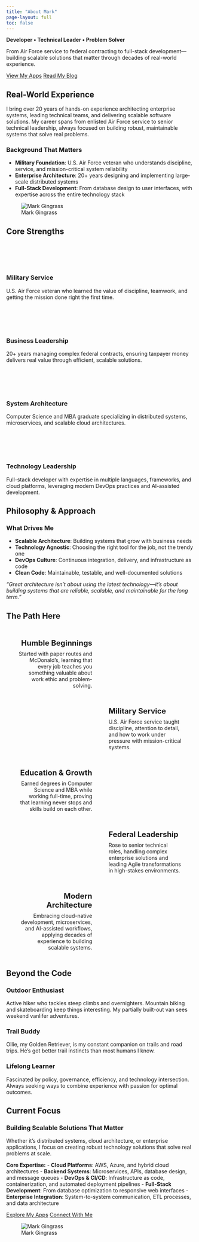 ```yaml
---
title: "About Mark"
page-layout: full
toc: false
---
```


::: {.hero}
::: {.hero-content}
**Developer • Technical Leader • Problem Solver**

From Air Force service to federal contracting to full-stack development—building scalable solutions that matter through decades of real-world experience.

[View My Apps](/apps/){.btn .btn-primary} [Read My Blog](/posts.html){.btn .btn-secondary}
:::
:::

::: {.container}
<div class="row mt-12">
<div class="col-md-6">

## Real-World Experience

I bring over 20 years of hands-on experience architecting enterprise systems, leading technical teams, and delivering scalable software solutions. My career spans from enlisted Air Force service to senior technical leadership, always focused on building robust, maintainable systems that solve real problems.

### Background That Matters
- **Military Foundation**: U.S. Air Force veteran who understands discipline, service, and mission-critical system reliability
- **Enterprise Architecture**: 20+ years designing and implementing large-scale distributed systems
- **Full-Stack Development**: From database design to user interfaces, with expertise across the entire technology stack

</div>
<div class="col-md-6">

![Mark Gingrass](images/mark_gingrass_pink_shirt.png){.img-fluid .rounded-xl .shadow-lg}

</div>
</div>

## Core Strengths

::: {.app-showcase}
::: {.app-card}
<div class="experience-icon">
<i class="bi bi-shield-fill-check"></i>
</div>

### Military Service
U.S. Air Force veteran who learned the value of discipline, teamwork, and getting the mission done right the first time.
:::

::: {.app-card}
<div class="experience-icon">
<i class="bi bi-graph-up"></i>
</div>

### Business Leadership
20+ years managing complex federal contracts, ensuring taxpayer money delivers real value through efficient, scalable solutions.
:::

::: {.app-card}
<div class="experience-icon">
<i class="bi bi-lightbulb"></i>
</div>

### System Architecture
Computer Science and MBA graduate specializing in distributed systems, microservices, and scalable cloud architectures.
:::

::: {.app-card}
<div class="experience-icon">
<i class="bi bi-people"></i>
</div>

### Technology Leadership
Full-stack developer with expertise in multiple languages, frameworks, and cloud platforms, leveraging modern DevOps practices and AI-assisted development.
:::
:::

## Philosophy & Approach

<div class="row mt-12">
<div class="col-md-6">

### What Drives Me
- **Scalable Architecture**: Building systems that grow with business needs
- **Technology Agnostic**: Choosing the right tool for the job, not the trendy one
- **DevOps Culture**: Continuous integration, delivery, and infrastructure as code
- **Clean Code**: Maintainable, testable, and well-documented solutions

</div>
<div class="col-md-6">

::: {.card}
*"Great architecture isn't about using the latest technology—it's about building systems that are reliable, scalable, and maintainable for the long term."*
:::

</div>
</div>

## The Path Here

<div class="timeline">
<div class="timeline-item">
<div class="timeline-marker"></div>
<div class="timeline-content">

### **Humble Beginnings**
Started with paper routes and McDonald's, learning that every job teaches you something valuable about work ethic and problem-solving.

</div>
</div>

<div class="timeline-item">
<div class="timeline-marker"></div>
<div class="timeline-content">

### **Military Service**
U.S. Air Force service taught discipline, attention to detail, and how to work under pressure with mission-critical systems.

</div>
</div>

<div class="timeline-item">
<div class="timeline-marker"></div>
<div class="timeline-content">

### **Education & Growth**
Earned degrees in Computer Science and MBA while working full-time, proving that learning never stops and skills build on each other.

</div>
</div>

<div class="timeline-item">
<div class="timeline-marker"></div>
<div class="timeline-content">

### **Federal Leadership**
Rose to senior technical roles, handling complex enterprise solutions and leading Agile transformations in high-stakes environments.

</div>
</div>

<div class="timeline-item">
<div class="timeline-marker"></div>
<div class="timeline-content">

### **Modern Architecture**
Embracing cloud-native development, microservices, and AI-assisted workflows, applying decades of experience to building scalable systems.

</div>
</div>
</div>

## Beyond the Code

<div class="row mt-12">
<div class="col-md-4">

### **Outdoor Enthusiast**
Active hiker who tackles steep climbs and overnighters. Mountain biking and skateboarding keep things interesting. My partially built-out van sees weekend vanlifer adventures.

</div>
<div class="col-md-4">

### **Trail Buddy**
Ollie, my Golden Retriever, is my constant companion on trails and road trips. He's got better trail instincts than most humans I know.

</div>
<div class="col-md-4">

### **Lifelong Learner**
Fascinated by policy, governance, efficiency, and technology intersection. Always seeking ways to combine experience with passion for optimal outcomes.

</div>
</div>

## Current Focus

::: {.card .card-featured .mb-8}
### Building Scalable Solutions That Matter

Whether it's distributed systems, cloud architecture, or enterprise applications, I focus on creating robust technology solutions that solve real problems at scale.

**Core Expertise:**
- **Cloud Platforms**: AWS, Azure, and hybrid cloud architectures
- **Backend Systems**: Microservices, APIs, database design, and message queues
- **DevOps & CI/CD**: Infrastructure as code, containerization, and automated deployment pipelines
- **Full-Stack Development**: From database optimization to responsive web interfaces
- **Enterprise Integration**: System-to-system communication, ETL processes, and data architecture

[Explore My Apps](/apps/){.btn .btn-primary} [Connect With Me](/contact.html){.btn .btn-secondary}
:::

:::

<style>
/* Timeline Styles */
.timeline {
  position: relative;
  max-width: 800px;
  margin: 3rem auto;
  padding: 0 2rem;
}

.timeline::before {
  content: '';
  position: absolute;
  left: 50%;
  top: 0;
  bottom: 0;
  width: 2px;
  background: var(--accent-color);
  transform: translateX(-50%);
}

.timeline-item {
  position: relative;
  margin-bottom: 3rem;
}

.timeline-item:nth-child(odd) .timeline-content {
  margin-right: 55%;
  text-align: right;
}

.timeline-item:nth-child(even) .timeline-content {
  margin-left: 55%;
}

.timeline-marker {
  position: absolute;
  left: 50%;
  top: 0;
  width: 20px;
  height: 20px;
  background: var(--accent-color);
  border-radius: 50%;
  transform: translateX(-50%);
  border: 4px solid var(--bg-primary);
  box-shadow: 0 0 0 4px var(--accent-color);
  z-index: 1;
}

.timeline-content h3 {
  font-size: 1.25rem;
  margin-bottom: 0.5rem;
  color: var(--text-primary);
}

.timeline-content p {
  color: var(--text-secondary);
  margin: 0;
}

/* Experience Icons */
.experience-icon {
  width: 60px;
  height: 60px;
  background: linear-gradient(135deg, var(--accent-color) 0%, var(--accent-hover) 100%);
  border-radius: 12px;
  display: flex;
  align-items: center;
  justify-content: center;
  margin: 0 auto 1.5rem;
  font-size: 1.5rem;
  color: white;
}

/* Responsive Timeline */
@media (max-width: 768px) {
  .timeline::before {
    left: 30px;
  }
  
  .timeline-item .timeline-content {
    margin-left: 60px !important;
    margin-right: 0 !important;
    text-align: left !important;
  }
  
  .timeline-marker {
    left: 30px;
  }
}
</style>

![Mark Gingrass](images/MarkTreeUpstate01.webp){.img-fluid .rounded-xl .shadow-lg}